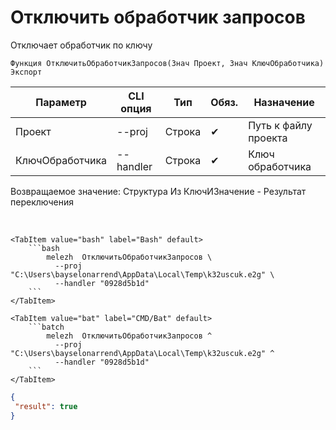 ﻿---
sidebar_position: 6
description: Отключить обработчик запросов и другие функции для работы с Melezh в Открытом пакете интеграций - бесплатной open-source библиотеке интеграций для 1С:Предприятие 8, OneScript и CLI
keywords: [1C, 1С, 1С:Предприятие, 1С:Предприятие 8.3, API, Интеграция, Сервисы, Обмен, OneScript, CLI]
---


# Отключить обработчик запросов
 Отключает обработчик по ключу



`Функция ОтключитьОбработчикЗапросов(Знач Проект, Знач КлючОбработчика) Экспорт`

  | Параметр | CLI опция | Тип | Обяз. | Назначение |
  |-|-|-|-|-|
  | Проект | --proj | Строка | &#x2714; | Путь к файлу проекта |
  | КлючОбработчика | --handler | Строка | &#x2714; | Ключ обработчика |

  
  Возвращаемое значение:   Структура Из КлючИЗначение - Результат переключения

<br/>



    

 <Tabs>
  
    <TabItem value="bash" label="Bash" default>
        ```bash
            melezh  ОтключитьОбработчикЗапросов \
              --proj "C:\Users\bayselonarrend\AppData\Local\Temp\k32uscuk.e2g" \
              --handler "0928d5b1d"
        ```
    </TabItem>
  
    <TabItem value="bat" label="CMD/Bat" default>
        ```batch
            melezh  ОтключитьОбработчикЗапросов ^
              --proj "C:\Users\bayselonarrend\AppData\Local\Temp\k32uscuk.e2g" ^
              --handler "0928d5b1d"
        ```
    </TabItem>
</Tabs>

```json title="Результат"
{
 "result": true
}
```

